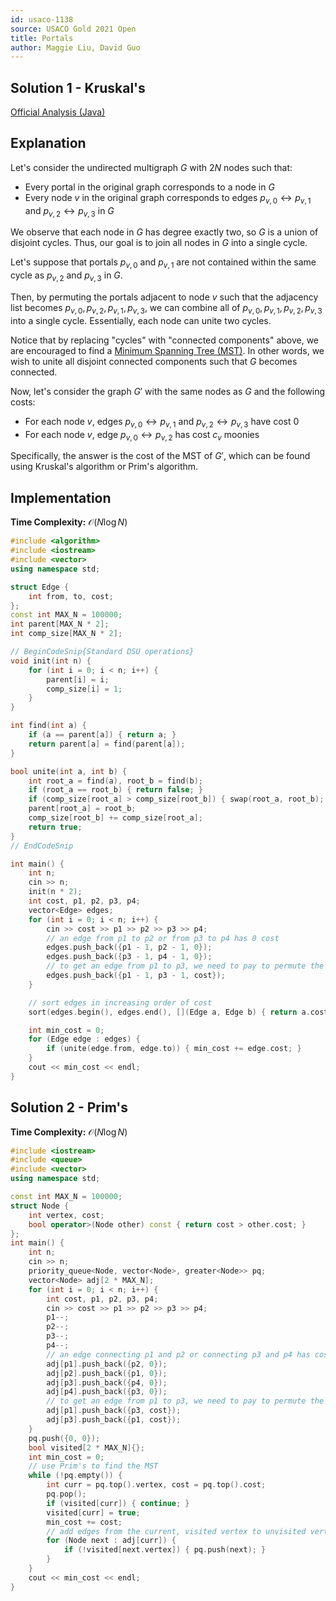 ```yaml
---
id: usaco-1138
source: USACO Gold 2021 Open
title: Portals
author: Maggie Liu, David Guo
---
```


## Solution 1 - Kruskal's

[Official Analysis (Java)](http://www.usaco.org/current/data/sol_prob2_gold_open21.html)

## Explanation

Let's consider the undirected multigraph $G$ with $2N$ nodes such that:

- Every portal in the original graph corresponds to a node in $G$
- Every node $v$ in the original graph corresponds to edges $p_{v,0} \leftrightarrow p_{v,1}$ and $p_{v,2} \leftrightarrow p_{v,3}$ in $G$

We observe that each node in $G$ has degree exactly two, so $G$ is a union of disjoint cycles. Thus, our goal is to join all nodes in $G$ into a single cycle.

Let's suppose that portals $p_{v,0}$ and $p_{v,1}$ are not contained within the same cycle as $p_{v,2}$ and $p_{v,3}$ in $G$.

Then, by permuting the portals adjacent to node $v$ such that the adjacency list becomes $p_{v,0}, p_{v,2}, p_{v,1}, p_{v,3}$, we can combine all of $p_{v,0}, p_{v,1}, p_{v,2}, p_{v,3}$ into a single cycle. Essentially, each node can unite two cycles.

Notice that by replacing "cycles" with "connected components" above, we are encouraged to find a [Minimum Spanning Tree (MST)](/gold/mst). In other words, we wish to unite all disjoint connected components such that $G$ becomes connected.

Now, let's consider the graph $G'$ with the same nodes as $G$ and the following costs:

- For each node $v$, edges $p_{v,0} \leftrightarrow p_{v,1}$ and $p_{v,2} \leftrightarrow p_{v,3}$ have cost $0$
- For each node $v$, edge $p_{v,0} \leftrightarrow p_{v,2}$ has cost $c_v$ moonies

Specifically, the answer is the cost of the MST of $G'$, which can be found using Kruskal's algorithm or Prim's algorithm.

## Implementation

**Time Complexity:** $\mathcal{O}(N\log N)$

<LanguageSection>

<CPPSection>

```cpp
#include <algorithm>
#include <iostream>
#include <vector>
using namespace std;

struct Edge {
	int from, to, cost;
};
const int MAX_N = 100000;
int parent[MAX_N * 2];
int comp_size[MAX_N * 2];

// BeginCodeSnip{Standard DSU operations}
void init(int n) {
	for (int i = 0; i < n; i++) {
		parent[i] = i;
		comp_size[i] = 1;
	}
}

int find(int a) {
	if (a == parent[a]) { return a; }
	return parent[a] = find(parent[a]);
}

bool unite(int a, int b) {
	int root_a = find(a), root_b = find(b);
	if (root_a == root_b) { return false; }
	if (comp_size[root_a] > comp_size[root_b]) { swap(root_a, root_b); }
	parent[root_a] = root_b;
	comp_size[root_b] += comp_size[root_a];
	return true;
}
// EndCodeSnip

int main() {
	int n;
	cin >> n;
	init(n * 2);
	int cost, p1, p2, p3, p4;
	vector<Edge> edges;
	for (int i = 0; i < n; i++) {
		cin >> cost >> p1 >> p2 >> p3 >> p4;
		// an edge from p1 to p2 or from p3 to p4 has 0 cost
		edges.push_back({p1 - 1, p2 - 1, 0});
		edges.push_back({p3 - 1, p4 - 1, 0});
		// to get an edge from p1 to p3, we need to pay to permute the portals
		edges.push_back({p1 - 1, p3 - 1, cost});
	}

	// sort edges in increasing order of cost
	sort(edges.begin(), edges.end(), [](Edge a, Edge b) { return a.cost < b.cost; });

	int min_cost = 0;
	for (Edge edge : edges) {
		if (unite(edge.from, edge.to)) { min_cost += edge.cost; }
	}
	cout << min_cost << endl;
}
```

</CPPSection>

</LanguageSection>

## Solution 2 - Prim's

**Time Complexity:** $\mathcal{O}(N\log N)$

<LanguageSection>

<CPPSection>

```cpp
#include <iostream>
#include <queue>
#include <vector>
using namespace std;

const int MAX_N = 100000;
struct Node {
	int vertex, cost;
	bool operator>(Node other) const { return cost > other.cost; }
};
int main() {
	int n;
	cin >> n;
	priority_queue<Node, vector<Node>, greater<Node>> pq;
	vector<Node> adj[2 * MAX_N];
	for (int i = 0; i < n; i++) {
		int cost, p1, p2, p3, p4;
		cin >> cost >> p1 >> p2 >> p3 >> p4;
		p1--;
		p2--;
		p3--;
		p4--;
		// an edge connecting p1 and p2 or connecting p3 and p4 has cost 0
		adj[p1].push_back({p2, 0});
		adj[p2].push_back({p1, 0});
		adj[p3].push_back({p4, 0});
		adj[p4].push_back({p3, 0});
		// to get an edge from p1 to p3, we need to pay to permute the portals
		adj[p1].push_back({p3, cost});
		adj[p3].push_back({p1, cost});
	}
	pq.push({0, 0});
	bool visited[2 * MAX_N]{};
	int min_cost = 0;
	// use Prim's to find the MST
	while (!pq.empty()) {
		int curr = pq.top().vertex, cost = pq.top().cost;
		pq.pop();
		if (visited[curr]) { continue; }
		visited[curr] = true;
		min_cost += cost;
		// add edges from the current, visited vertex to unvisited vertices
		for (Node next : adj[curr]) {
			if (!visited[next.vertex]) { pq.push(next); }
		}
	}
	cout << min_cost << endl;
}
```

</CPPSection>

</LanguageSection>
